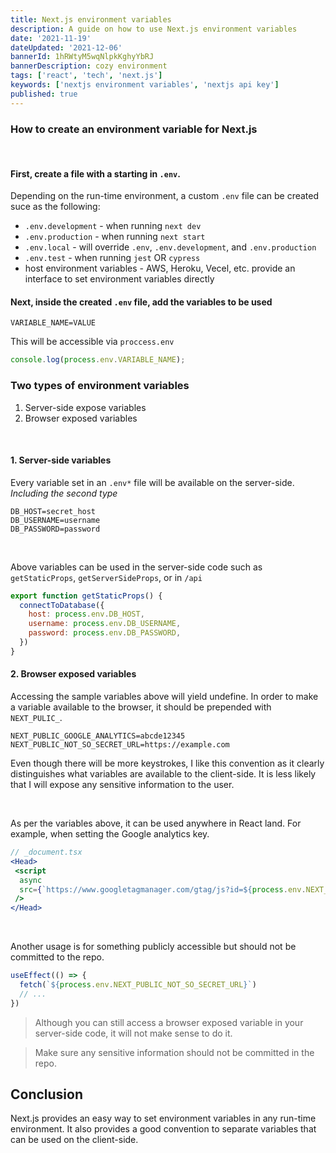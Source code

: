 ```yaml
---
title: Next.js environment variables
description: A guide on how to use Next.js environment variables
date: '2021-11-19'
dateUpdated: '2021-12-06'
bannerId: 1hRWtyM5wqNlpkKghyYbRJ
bannerDescription: cozy environment
tags: ['react', 'tech', 'next.js']
keywords: ['nextjs environment variables', 'nextjs api key']
published: true
---
```


### How to create an environment variable for Next.js

<br />

#### First, create a file with a starting in `.env`.

Depending on the run-time environment, a custom `.env` file can be created suce as the following:
- `.env.development` - when running `next dev`
- `.env.production` - when running `next start`
- `.env.local` - will override `.env`, `.env.development`, and `.env.production`
- `.env.test` - when running `jest` OR `cypress`
- host environment variables - AWS, Heroku, Vecel, etc. provide an interface to set environment variables directly

#### Next, inside the created `.env` file, add the variables to be used

```.env
VARIABLE_NAME=VALUE
```

This will be accessible via `proccess.env`

```js
console.log(process.env.VARIABLE_NAME);
```

### Two types of environment variables

1. Server-side expose variables
2. Browser exposed variables

<br />

#### 1. Server-side variables

Every variable set in an `.env*` file will be available on the server-side. *Including the second type*

```.env
DB_HOST=secret_host
DB_USERNAME=username
DB_PASSWORD=password
```

<br />

Above variables can be used in the server-side code such as `getStaticProps`, `getServerSideProps`, or in `/api`

```js
export function getStaticProps() {
  connectToDatabase({
    host: process.env.DB_HOST,
    username: process.env.DB_USERNAME,
    password: process.env.DB_PASSWORD,
  })
}
```

#### 2. Browser exposed variables

Accessing the sample variables above will yield undefine.
In order to make a variable available to the browser, it should be prepended with `NEXT_PULIC_`.

```.env
NEXT_PUBLIC_GOOGLE_ANALYTICS=abcde12345
NEXT_PUBLIC_NOT_SO_SECRET_URL=https://example.com
```

Even though there will be more keystrokes, I like this convention as it clearly distinguishes what variables are available to the client-side.
It is less likely that I will expose any sensitive information to the user.

<br />

As per the variables above, it can be used anywhere in React land. For example, when setting the Google analytics key.

```jsx
// _document.tsx
<Head>
 <script
  async
  src={`https://www.googletagmanager.com/gtag/js?id=${process.env.NEXT_PUBLIC_GOOGLE_ANALYTICS}`}
 />
</Head>
```

<br />

Another usage is for something publicly accessible but should not be committed to the repo.

```jsx
useEffect(() => {
  fetch(`${process.env.NEXT_PUBLIC_NOT_SO_SECRET_URL}`)
  // ...
})
```

> Although you can still access a browser exposed variable in your server-side code, it will not make sense to do it.

> Make sure any sensitive information should not be committed in the repo.


## Conclusion

Next.js provides an easy way to set environment variables in any run-time environment.
It also provides a good convention to separate variables that can be used on the client-side.